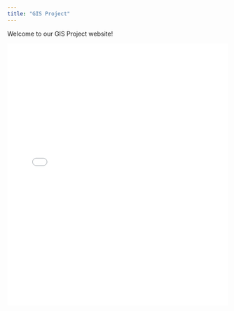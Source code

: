 ```yaml
---
title: "GIS Project"
---
```

Welcome to our GIS Project website!

<iframe src="3d.html" style="width: 100%; height: 600px; border: none;"></iframe>


